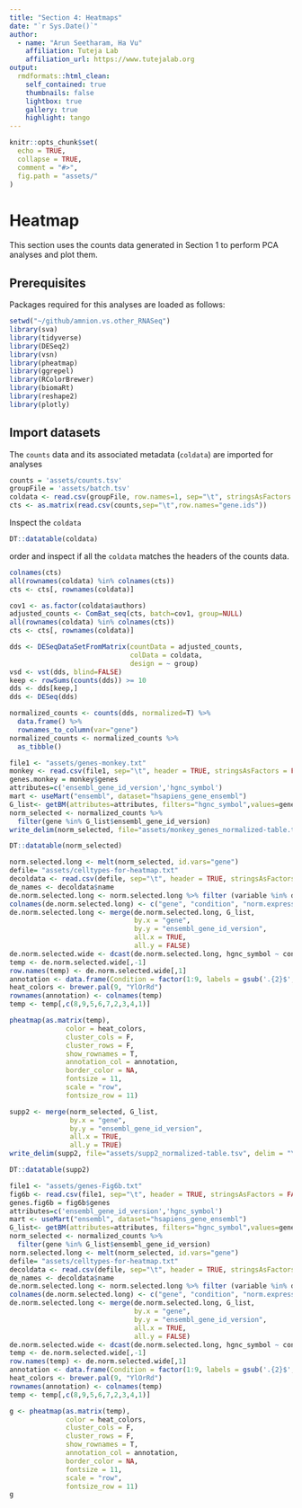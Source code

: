 ---
title: "Section 4: Heatmaps"
date: "`r Sys.Date()`"
author:
  - name: "Arun Seetharam, Ha Vu"
    affiliation: Tuteja Lab
    affiliation_url: https://www.tutejalab.org
output:
  rmdformats::html_clean:
    self_contained: true
    thumbnails: false
    lightbox: true
    gallery: true
    highlight: tango
---

```{r setup, include=FALSE}

knitr::opts_chunk$set(
  echo = TRUE,
  collapse = TRUE,
  comment = "#>",
  fig.path = "assets/"
)
```

# Heatmap

This section uses the counts data generated in Section 1 to perform PCA analyses and plot them. 

## Prerequisites

Packages required for this analyses are loaded as follows:

```{r, warnings=TRUE, message=FALSE}
setwd("~/github/amnion.vs.other_RNASeq")
library(sva)
library(tidyverse)
library(DESeq2)
library(vsn)
library(pheatmap)
library(ggrepel)
library(RColorBrewer)
library(biomaRt)
library(reshape2)
library(plotly)
```


## Import datasets

The `counts` data and its associated metadata (`coldata`) are imported for analyses

```{r dataset, warnings=TRUE, message=FALSE}
counts = 'assets/counts.tsv'
groupFile = 'assets/batch.tsv'
coldata <- read.csv(groupFile, row.names=1, sep="\t", stringsAsFactors = TRUE)
cts <- as.matrix(read.csv(counts,sep="\t",row.names="gene.ids"))
```
Inspect the `coldata`

```{r coldata}
DT::datatable(coldata)
```

order and inspect if all the `coldata` matches the headers of the counts data.

```{r order, warnings=TRUE, message=FALSE}
colnames(cts)
all(rownames(coldata) %in% colnames(cts))
cts <- cts[, rownames(coldata)]
```


```{r batchcorrect, warnings=TRUE, message=TRUE}
cov1 <- as.factor(coldata$authors)
adjusted_counts <- ComBat_seq(cts, batch=cov1, group=NULL)
all(rownames(coldata) %in% colnames(cts))
cts <- cts[, rownames(coldata)]
```


```{r deseq2, warnings=TRUE, message=FALSE}
dds <- DESeqDataSetFromMatrix(countData = adjusted_counts,
                              colData = coldata,
                              design = ~ group)
vsd <- vst(dds, blind=FALSE)
keep <- rowSums(counts(dds)) >= 10
dds <- dds[keep,]
dds <- DESeq(dds)
```

```{r normtable, warnings=TRUE, message=FALSE}
normalized_counts <- counts(dds, normalized=T) %>%
  data.frame() %>%
  rownames_to_column(var="gene")
normalized_counts <- normalized_counts %>%
  as_tibble()
```


```{r monkey, warnings=TRUE, message=FALSE}
file1 <- "assets/genes-monkey.txt"
monkey <- read.csv(file1, sep="\t", header = TRUE, stringsAsFactors = FALSE)
genes.monkey = monkey$genes
attributes=c('ensembl_gene_id_version','hgnc_symbol')
mart <- useMart("ensembl", dataset="hsapiens_gene_ensembl")
G_list<- getBM(attributes=attributes, filters="hgnc_symbol",values=genes.monkey, mart=mart, uniqueRows=T)
norm_selected <- normalized_counts %>%
  filter(gene %in% G_list$ensembl_gene_id_version)
write_delim(norm_selected, file="assets/monkey_genes_normalized-table.tsv", delim = "\t")
```

```{r monkeytable}
DT::datatable(norm_selected)
```

```{r monkey2, warnings=TRUE, message=FALSE}
norm.selected.long <- melt(norm_selected, id.vars="gene")
defile= "assets/celltypes-for-heatmap.txt"
decoldata <- read.csv(defile, sep="\t", header = TRUE, stringsAsFactors = TRUE)
de_names <- decoldata$name
de.norm.selected.long <- norm.selected.long %>% filter (variable %in% de_names)
colnames(de.norm.selected.long) <- c("gene", "condition", "norm.expression")
de.norm.selected.long <- merge(de.norm.selected.long, G_list,
                               by.x = "gene",
                               by.y = "ensembl_gene_id_version",
                               all.x = TRUE,
                               all.y = FALSE)
de.norm.selected.wide <- dcast(de.norm.selected.long, hgnc_symbol ~ condition, value.var="norm.expression")
temp <- de.norm.selected.wide[,-1]
row.names(temp) <- de.norm.selected.wide[,1]
annotation <- data.frame(Condition = factor(1:9, labels = gsub('.{2}$', '', colnames(temp)) ))
heat_colors <- brewer.pal(9, "YlOrRd")
rownames(annotation) <- colnames(temp)
temp <- temp[,c(8,9,5,6,7,2,3,4,1)]
```


```{r heatmap1, fig.cap="FigX: Heatmap", fig.width=8, fig.height=8}
pheatmap(as.matrix(temp),
              color = heat_colors,
              cluster_cols = F,
              cluster_rows = F,
              show_rownames = T,
              annotation_col = annotation,
              border_color = NA,
              fontsize = 11,
              scale = "row",
              fontsize_row = 11)
```

```{r supp2read, warnings=TRUE, message=FALSE}
supp2 <- merge(norm_selected, G_list,
               by.x = "gene",
               by.y = "ensembl_gene_id_version",
               all.x = TRUE,
               all.y = TRUE)
write_delim(supp2, file="assets/supp2_normalized-table.tsv", delim = "\t")
```


```{r supptable}
DT::datatable(supp2)
```


```{r supp2process, warnings=TRUE, message=FALSE}
file1 <- "assets/genes-Fig6b.txt"
fig6b <- read.csv(file1, sep="\t", header = TRUE, stringsAsFactors = FALSE)
genes.fig6b = fig6b$genes
attributes=c('ensembl_gene_id_version','hgnc_symbol')
mart <- useMart("ensembl", dataset="hsapiens_gene_ensembl")
G_list<- getBM(attributes=attributes, filters="hgnc_symbol",values=genes.fig6b, mart=mart, uniqueRows=T)
norm_selected <- normalized_counts %>%
  filter(gene %in% G_list$ensembl_gene_id_version)
norm.selected.long <- melt(norm_selected, id.vars="gene")
defile= "assets/celltypes-for-heatmap.txt"
decoldata <- read.csv(defile, sep="\t", header = TRUE, stringsAsFactors = TRUE)
de_names <- decoldata$name
de.norm.selected.long <- norm.selected.long %>% filter (variable %in% de_names)
colnames(de.norm.selected.long) <- c("gene", "condition", "norm.expression")
de.norm.selected.long <- merge(de.norm.selected.long, G_list,
                               by.x = "gene",
                               by.y = "ensembl_gene_id_version",
                               all.x = TRUE,
                               all.y = FALSE)
de.norm.selected.wide <- dcast(de.norm.selected.long, hgnc_symbol ~ condition, value.var="norm.expression")
temp <- de.norm.selected.wide[,-1]
row.names(temp) <- de.norm.selected.wide[,1]
annotation <- data.frame(Condition = factor(1:9, labels = gsub('.{2}$', '', colnames(temp)) ))
heat_colors <- brewer.pal(9, "YlOrRd")
rownames(annotation) <- colnames(temp)
temp <- temp[,c(8,9,5,6,7,2,3,4,1)]
```


```{r heatmap2, fig.cap="FigX: Heatmap", fig.width=8, fig.height=20}
g <- pheatmap(as.matrix(temp),
              color = heat_colors,
              cluster_cols = F,
              cluster_rows = F,
              show_rownames = T,
              annotation_col = annotation,
              border_color = NA,
              fontsize = 11,
              scale = "row",
              fontsize_row = 11)
g
```